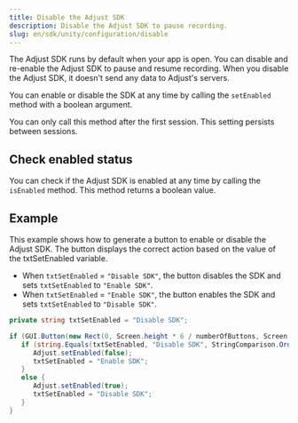```yaml
---
title: Disable the Adjust SDK
description: Disable the Adjust SDK to pause recording.
slug: en/sdk/unity/configuration/disable
---
```



The Adjust SDK runs by default when your app is open. You can disable and re-enable the Adjust SDK to pause and resume recording. When you disable the Adjust SDK, it doesn't send any data to Adjust's servers.

You can enable or disable the SDK at any time by calling the `setEnabled` method with a boolean argument.

<Callout type="important">

You can only call this method after the first session. This setting persists between sessions.

</Callout>

<SetEnabled />

## Check enabled status

You can check if the Adjust SDK is enabled at any time by calling the `isEnabled` method. This method returns a boolean value.

<IsEnabled />

## Example

This example shows how to generate a button to enable or disable the Adjust SDK. The button displays the correct action based on the value of the txtSetEnabled variable.

* When `txtSetEnabled` = `"Disable SDK"`, the button disables the SDK and sets `txtSetEnabled` to `"Enable SDK"`.
* When `txtSetEnabled` = `"Enable SDK"`, the button enables the SDK and sets `txtSetEnabled` to `"Disable SDK"`.

```c#
private string txtSetEnabled = "Disable SDK";

if (GUI.Button(new Rect(0, Screen.height * 6 / numberOfButtons, Screen.width, Screen.height / numberOfButtons), txtSetEnabled)) {
   if (string.Equals(txtSetEnabled, "Disable SDK", StringComparison.OrdinalIgnoreCase)) {
      Adjust.setEnabled(false);
      txtSetEnabled = "Enable SDK";
   }
   else {
      Adjust.setEnabled(true);
      txtSetEnabled = "Disable SDK";
   }
}
```
